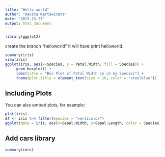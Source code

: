 ```yaml
---
title: "Hello world"
author: "Ravita Kartawinata"
date: "2023-10-27"
output: html_document
---
```


```r
library(ggplot2)
```
create the branch "helloworld" it will have print helloworld.

```r
summary(iris)
view(iris)
ggplot(iris, aes(x=Species, y = Petal.Width, fill = Species)) +
     geom_boxplot() + 
     labs(title = "Box Plot of Petal Width in cm by Species") +
     theme(plot.title = element_text(size = 16, color = "steelblue"))


```

## Including Plots

You can also embed plots, for example:

```r
plot(iris)
df <- iris %>% filter(Species = "versicolor")
ggplot(data = iris, aes(x=Sepal.Width, y=Sepal.Length, color = Species)) + geom_point(aes(shape = Species), size = 2)


```

## Add cars library
```r
summary(cars)
```